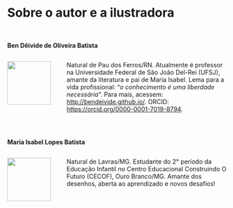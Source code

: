 # Sobre o autor e a ilustradora {.unnumbered}

</br>

**Ben Dêivide de Oliveira Batista**


:::: {.columns}


::: {.column width="20%"}

<a href="https://bendeivide.github.io/"><img src="ben.png" align="left" width="100" /></a>


:::

::: {.column width="70%"}

Natural de Pau dos Ferros/RN. Atualmente é professor na Universidade Federal de São João Del-Rei (UFSJ), amante da literatura e pai de Maria Isabel. Lema para a vida profissional: "*o conhecimento é uma liberdade necessária*". Para mais, acessem: <http://bendeivide.github.io/>. ORCID: <https://orcid.org/0000-0001-7019-8794>.

:::

::::

</br>


**Maria Isabel Lopes Batista**


:::: {.columns}

::: {.column width="20%"}

<a href="https://bendeivide.github.io/"><img src="bebelilust.png" align="left" width="100" /></a>



:::

::: {.column width="70%"}

Natural de Lavras/MG. Estudante do 2° período da Educação Infantil no Centro Educacional Construindo O Futuro (CECOF), Ouro Branco/MG. Amante dos desenhos, aberta ao aprendizado e novos desafios!


:::

::::